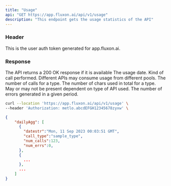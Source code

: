 ```yaml
---
title: "Usage"
api: "GET https://app.fluxon.ai/api/v1/usage"
description: "This endpoint gets the usage statistics of the API"
---
```


### Header

<ParamField header="Authorization" type="string">
  This is the user auth token generated for app.fluxon.ai.
</ParamField>

### Response

<ResponseField name="dailyAgg" type="string">
  The API returns a 200 OK response if it is available
  <Expandable title="Attributes"> 
    <ResponseField name="datestr" type="string">
      The usage date.
    </ResponseField>
    <ResponseField name="call_type" type="string">
      Kind of call performed. Different APIs may consume usage from different pools.
    </ResponseField>
    <ResponseField name="num_calls" type="string">
      The number of calls for a type.
    </ResponseField>
    <ResponseField name="num_chars" type="string">
      The number of chars used in total for a type. May or may not be present dependent on type of API used.
    </ResponseField>
    <ResponseField name="num_errs" type="string">
      The number of errors generated in a given period.
    </ResponseField>
  </Expandable>
</ResponseField>

<RequestExample>

```bash Example Request
curl --location 'https://app.fluxon.ai/api/v1/usage' \
--header 'Authorization: metlo.abcdEFGH12345678zyxw' \
```

</RequestExample>

<ResponseExample>

```json Sample available
{
    "dailyAgg": [
      {
        "datestr":"Mon, 11 Sep 2023 00:03:51 GMT",
        "call_type":"sample_type",
        "num_calls":123,
        "num_errs":0,
      },
      {
        ...
      },
      ...
    ]
}
```

</ResponseExample>
